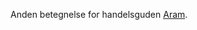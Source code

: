 {{title:Handlens Herre}}
{{author:Laura Holmegaard}}
{{timestamp:2009-09-18T14:18:30Z}}
{{copyright:Handlens Herre}}
Anden betegnelse for handelsguden [[Aram]].